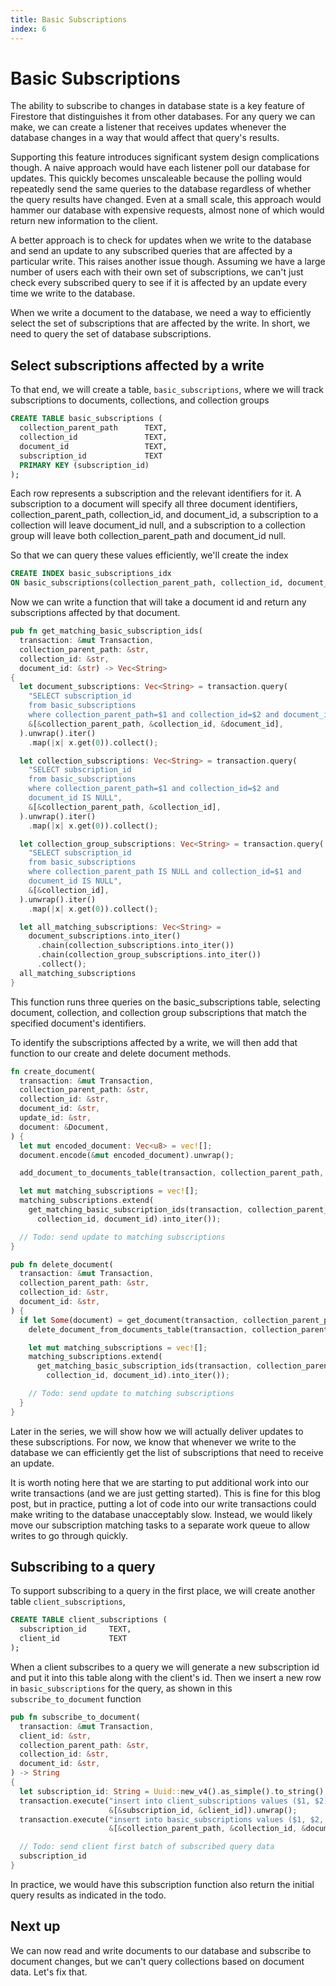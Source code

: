 ```yaml
---
title: Basic Subscriptions
index: 6
---
```

# Basic Subscriptions

The ability to subscribe to changes in database state is a key feature of
Firestore that distinguishes it from other databases. For any query we can
make, we can create a listener that receives updates whenever the database 
changes in a way that would affect that query's results.

Supporting this feature introduces significant system design complications
though. A naive approach would have each listener poll our database for
updates. This quickly becomes unscaleable because the polling would repeatedly
send the same queries to the database regardless of whether the query results
have changed. Even at a small scale, this approach would hammer our database
with expensive requests, almost none of which would return new information to the
client.

A better approach is to check for updates when we write to the database and send
an update to any subscribed queries that are affected by a particular write.
This raises another issue though. Assuming we have a large number of users each
with their own set of subscriptions, we can't just check every subscribed query
to see if it is affected by an update every time we write to the database.

When we write a document to the database, we need a way to efficiently select
the set of subscriptions that are affected by the write. In short, we need to
query the set of database subscriptions.

## Select subscriptions affected by a write

To that end, we will create a table, `basic_subscriptions`, where we will
track subscriptions to documents, collections, and collection groups

```sql
CREATE TABLE basic_subscriptions (
  collection_parent_path      TEXT,
  collection_id               TEXT,
  document_id                 TEXT,
  subscription_id             TEXT
  PRIMARY KEY (subscription_id)
);
```

Each row represents a subscription and the relevant identifiers for it. A
subscription to a document will specify all three document identifiers,
collection_parent_path, collection_id, and document_id, a subscription to a
collection will leave document_id null, and a subscription to a collection group
will leave both collection_parent_path and document_id null.

So that we can query these values efficiently, we'll create the index

```sql
CREATE INDEX basic_subscriptions_idx
ON basic_subscriptions(collection_parent_path, collection_id, document_id);
```

Now we can write a function that will take a document id and return any
subscriptions affected by that document.

```rust
pub fn get_matching_basic_subscription_ids(
  transaction: &mut Transaction,
  collection_parent_path: &str,
  collection_id: &str,
  document_id: &str) -> Vec<String>
{
  let document_subscriptions: Vec<String> = transaction.query(
    "SELECT subscription_id
    from basic_subscriptions
    where collection_parent_path=$1 and collection_id=$2 and document_id=$3",
    &[&collection_parent_path, &collection_id, &document_id],
  ).unwrap().iter()
    .map(|x| x.get(0)).collect();

  let collection_subscriptions: Vec<String> = transaction.query(
    "SELECT subscription_id
    from basic_subscriptions
    where collection_parent_path=$1 and collection_id=$2 and 
    document_id IS NULL",
    &[&collection_parent_path, &collection_id],
  ).unwrap().iter()
    .map(|x| x.get(0)).collect();

  let collection_group_subscriptions: Vec<String> = transaction.query(
    "SELECT subscription_id
    from basic_subscriptions
    where collection_parent_path IS NULL and collection_id=$1 and 
    document_id IS NULL",
    &[&collection_id],
  ).unwrap().iter()
    .map(|x| x.get(0)).collect();

  let all_matching_subscriptions: Vec<String> =
    document_subscriptions.into_iter()
      .chain(collection_subscriptions.into_iter())
      .chain(collection_group_subscriptions.into_iter())
      .collect();
  all_matching_subscriptions
}
```
This function runs three queries on the basic_subscriptions table, 
selecting document, collection, and collection group subscriptions 
that match the specified document's identifiers.

To identify the subscriptions affected by a write, we will then add 
that function to our create and delete document methods.

```rust focus=14:17
fn create_document(
  transaction: &mut Transaction,
  collection_parent_path: &str,
  collection_id: &str,
  document_id: &str,
  update_id: &str,
  document: &Document,
) {
  let mut encoded_document: Vec<u8> = vec![];
  document.encode(&mut encoded_document).unwrap();

  add_document_to_documents_table(transaction, collection_parent_path, collection_id, document_id, update_id, &encoded_document);

  let mut matching_subscriptions = vec![];
  matching_subscriptions.extend(
    get_matching_basic_subscription_ids(transaction, collection_parent_path, 
      collection_id, document_id).into_iter());

  // Todo: send update to matching subscriptions
}
```

```rust focus=10:14
pub fn delete_document(
  transaction: &mut Transaction,
  collection_parent_path: &str,
  collection_id: &str,
  document_id: &str,
) {
  if let Some(document) = get_document(transaction, collection_parent_path, collection_id, document_id) {
    delete_document_from_documents_table(transaction, collection_parent_path, collection_id, document_id);

    let mut matching_subscriptions = vec![];
    matching_subscriptions.extend(
      get_matching_basic_subscription_ids(transaction, collection_parent_path, 
        collection_id, document_id).into_iter());

    // Todo: send update to matching subscriptions
  }
}
```

Later in the series, we will show how we will actually deliver updates to these 
subscriptions. For now, we know that whenever we write to the
database we can efficiently get the list of subscriptions that need to receive an update.

It is worth noting here that we are starting to put additional work into our write transactions (and we are just getting started). 
This is fine for this blog post, but in practice, putting a lot of code into our write transactions could make writing
to the database unacceptably slow. Instead, we would likely move our subscription matching tasks to a separate work queue to allow
writes to go through quickly.


## Subscribing to a query

To support subscribing to a query in the first place, we will create another table `client_subscriptions`,

```sql
CREATE TABLE client_subscriptions (
  subscription_id     TEXT,
  client_id           TEXT
);
```

When a client subscribes to a query we will generate a new subscription id and
put it into this table along with the client's id. Then we insert a new row in `basic_subscriptions` 
for the query, as shown in this `subscribe_to_document` function

```rust
pub fn subscribe_to_document(
  transaction: &mut Transaction,
  client_id: &str,
  collection_parent_path: &str,
  collection_id: &str,
  document_id: &str,
) -> String
{
  let subscription_id: String = Uuid::new_v4().as_simple().to_string();
  transaction.execute("insert into client_subscriptions values ($1, $2)",
                      &[&subscription_id, &client_id]).unwrap();
  transaction.execute("insert into basic_subscriptions values ($1, $2, $3, $4)",
                      &[&collection_parent_path, &collection_id, &document_id, &subscription_id]).unwrap();

  // Todo: send client first batch of subscribed query data
  subscription_id
}
```

In practice, we would have this subscription function also return the initial query results as indicated in the todo.

## Next up

We can now read and write documents to our database and subscribe to document
changes, but we can't query collections based on document data. Let's fix that.
